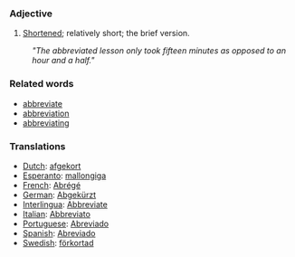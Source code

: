 ===Adjective===
#[[Shortened]]; relatively short; the brief version.

:'' "The abbreviated lesson only took fifteen minutes as opposed to an hour and a half." ''

===Related words===
*[[abbreviate]]
*[[abbreviation]]
*[[abbreviating]]

===Translations===
*[[Dutch]]: [[afgekort]]
*[[Esperanto]]: [[mallongiga]]
*[[French]]: [[Abrégé]]
*[[German]]: [[Abgekürzt]]
*[[Interlingua]]: [[Abbreviate]]
*[[Italian]]: [[Abbreviato]]
*[[Portuguese]]: [[Abreviado]]
*[[Spanish]]: [[Abreviado]]
*[[Swedish]]: [[förkortad]]